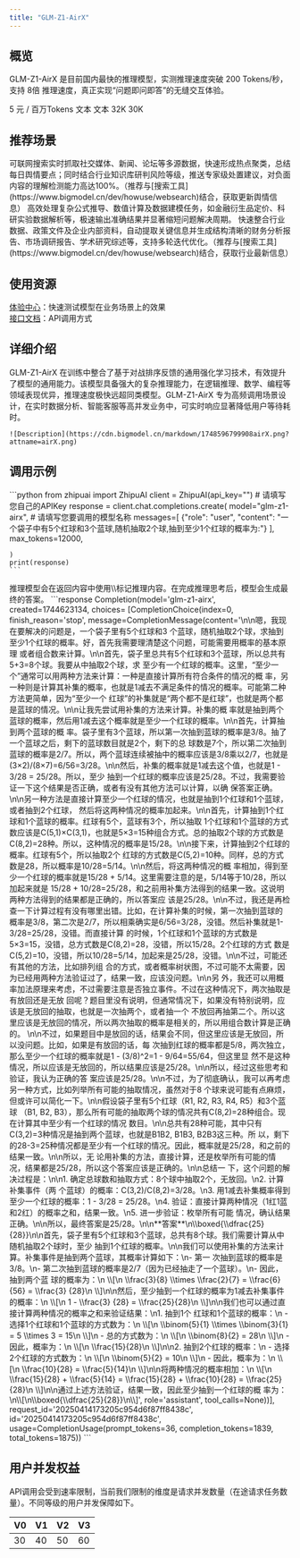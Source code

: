 ```yaml
---
title: "GLM-Z1-AirX"
---
```


## <Icon icon="rectangle-list" iconType="solid" color="#134CFF" size={28} />   概览

GLM-Z1-AirX 是目前国内最快的推理模型，实测推理速度突破 200 Tokens/秒，支持 8倍 推理速度，真正实现“问题即问即答”的无缝交互体验。

<CardGroup cols={3}>
  <Card title="价格" icon="circle-dollar">
    5 元 / 百万Tokens
  </Card>
  <Card title="输入模态" icon="arrow-down-right">
    文本
  </Card>
  <Card title="输出模态" icon="arrow-down-left">
    文本
  </Card>
  <Card title="上下文窗口" icon="arrow-down-arrow-up" iconType="regular">
    32K
  </Card>
  <Card title="最大输出Tokens" icon="maximize" iconType="regular">
    30K
  </Card>
</CardGroup>

## <Icon icon="stars" iconType="solid" color="#134CFF" size={28} />   推荐场景

<AccordionGroup>
  <Accordion title="舆情监测" defaultOpen icon="comment-captions">
    可联网搜索实时抓取社交媒体、新闻、论坛等多源数据，快速形成热点聚类，总结每日舆情要点；同时结合行业知识库研判风险等级，推送专家级处置建议，对负面内容的理解检测能力高达100%。（推荐与[搜索工具](https://www.bigmodel.cn/dev/howuse/websearch)结合，获取更新舆情信息）
  </Accordion>
  <Accordion title="数学分析" defaultOpen icon="chart-line">
    高效处理复杂公式推导、数值计算及数据建模任务，如金融衍生品定价、科研实验数据解析等，极速输出准确结果并显著缩短问题解决周期。
  </Accordion>
  <Accordion title="专业报告撰写" defaultOpen icon="file-pen">
    快速整合行业数据、政策文件及企业内部资料，自动提取关键信息并生成结构清晰的财务分析报告、市场调研报告、学术研究综述等，支持多轮迭代优化。（推荐与[搜索工具](https://www.bigmodel.cn/dev/howuse/websearch)结合，获取行业最新信息）
  </Accordion>
</AccordionGroup>

## <Icon icon="bars-sort" iconType="solid" color="#134CFF" size={28} />   使用资源

[体验中心](https://bigmodel.cn/trialcenter/modeltrial/text?modelCode=glm-z1-airx)：快速测试模型在业务场景上的效果\
[接口文档](https://bigmodel.cn/dev/api/Reasoning-models/glm-z1)：API调用方式

## <Icon icon="arrow-down-from-line" iconType="solid" color="#134CFF" size={28} />   详细介绍

<Steps>
  <Step icon="star">
    GLM-Z1-AirX 在训练中整合了基于对战排序反馈的通用强化学习技术，有效提升了模型的通用能力。该模型具备强大的复杂推理能力，在逻辑推理、数学、编程等领域表现优异，推理速度极快远超同类模型。GLM-Z1-AirX 专为高频调用场景设计，在实时数据分析、智能客服等高并发业务中，可实时响应显著降低用户等待耗时。

    ![Description](https://cdn.bigmodel.cn/markdown/1748596799908airX.png?attname=airX.png)
  </Step>
</Steps>

## <Icon icon="rectangle-code" iconType="solid" color="#134CFF" size={28} />   调用示例

<Tabs>
  <Tab title="输入示例">
    ```python
    from zhipuai import ZhipuAI
    client = ZhipuAI(api_key="")  # 请填写您自己的APIKey
    response = client.chat.completions.create(
    model="glm-z1-airx",  # 请填写您要调用的模型名称
    messages=[
    {"role": "user", "content": "一个袋子中有5个红球和3个蓝球,随机抽取2个球,抽到至少1个红球的概率为:"}
    ],
    max_tokens=12000,
    
    )
    print(response)
    ```
  </Tab>
  <Tab title="输出示例">
    <Tip>
      推理模型会在返回内容中使用\<think\>\</think\>标记推理内容。在完成推理思考后，模型会生成最终的答案。
    </Tip>
    ```response
    Completion(model='glm-z1-airx', created=1744623134, choices=
    [CompletionChoice(index=0, finish_reason='stop',
    message=CompletionMessage(content='\n<think>\n嗯，我现在要解决的问题是，一个袋子里有5个红球和3
    个蓝球，随机抽取2个球，求抽到至少1个红球的概率。好，首先我需要理清楚这个问题，可能需要用概率的基本原理
    或者组合数来计算。\n\n首先，袋子里总共有5个红球和3个蓝球，所以总共有5+3=8个球。我要从中抽取2个球，求
    至少有一个红球的概率。这里，“至少一个”通常可以用两种方法来计算：一种是直接计算所有符合条件的情况的概
    率，另一种则是计算其补集的概率，也就是1减去不满足条件的情况的概率。可能第二种方法更简单，因为“至少一个
    红球”的补集就是“两个都不是红球”，也就是两个都是蓝球的情况。\n\n让我先尝试用补集的方法来计算。补集的概
    率就是抽到两个蓝球的概率，然后用1减去这个概率就是至少一个红球的概率。\n\n首先，计算抽到两个蓝球的概
    率。袋子里有3个蓝球，所以第一次抽到蓝球的概率是3/8。抽了一个蓝球之后，剩下的蓝球数目就是2个，剩下的总
    球数是7个，所以第二次抽到蓝球的概率是2/7。所以，两个蓝球连续被抽中的概率应该是3/8乘以2/7，也就是
    (3×2)/(8×7)=6/56=3/28。\n\n然后，补集的概率就是1减去这个值，也就是1 - 3/28 = 25/28。所以，至少
    抽到一个红球的概率应该是25/28。不过，我需要验证一下这个结果是否正确，或者有没有其他方法可以计算，以确
    保答案正确。\n\n另一种方法是直接计算至少一个红球的情况，也就是抽到1个红球和1个蓝球，或者抽到2个红球，
    然后将这两种情况的概率加起来。\n\n首先，计算抽到1个红球和1个蓝球的概率。红球有5个，蓝球有3个，所以抽取
    1个红球和1个蓝球的方式数应该是C(5,1)×C(3,1)，也就是5×3=15种组合方式。总的抽取2个球的方式数是
    C(8,2)=28种。所以，这种情况的概率是15/28。\n\n接下来，计算抽到2个红球的概率。红球有5个，所以抽取2个
    红球的方式数是C(5,2)=10种。同样，总的方式数是28，所以概率是10/28=5/14。\n\n然后，将这两种情况的概
    率相加，得到至少一个红球的概率就是15/28 + 5/14。这里需要注意的是，5/14等于10/28，所以加起来就是
    15/28 + 10/28=25/28，和之前用补集方法得到的结果一致。这说明两种方法得到的结果都是正确的，所以答案应
    该是25/28。\n\n不过，我还是再检查一下计算过程有没有哪里出错。比如，在计算补集的时候，第一次抽到蓝球的
    概率是3/8，第二次是2/7，所以相乘确实是6/56=3/28，没错。然后补集就是1-3/28=25/28，没错。而直接计算
    的时候，1个红球和1个蓝球的方式数是5×3=15，没错，总方式数是C(8,2)=28，没错，所以15/28。2个红球的方式
    数是C(5,2)=10，没错，所以10/28=5/14，加起来是25/28，没错。\n\n不过，可能还有其他的方法，比如排列组
    合的方式，或者概率树状图，不过可能不太需要，因为已经用两种方法验证过了，结果一致，应该没问题。\n\n另
    外，我还可以用概率加法原理来考虑，不过需要注意是否独立事件。不过在这种情况下，两次抽取是有放回还是无放
    回呢？题目里没有说明，但通常情况下，如果没有特别说明，应该是无放回的抽取，也就是一次抽两个，或者抽一个
    不放回再抽第二个。所以这里应该是无放回的情况，所以两次抽取的概率是相关的，所以用组合数计算是正确的。
    \n\n不过，如果题目中是放回的话，结果会不同，但这里应该是无放回，所以没问题。比如，如果是有放回的话，每
    次抽到红球的概率都是5/8，两次独立，那么至少一个红球的概率就是1 - (3/8)^2=1 - 9/64=55/64，但这里显
    然不是这种情况，所以应该是无放回的，所以结果应该是25/28。\n\n所以，经过这些思考和验证，我认为正确的答
    案应该是25/28。\n\n不过，为了彻底确认，我可以再考虑另一种方式，比如列举所有可能的抽取情况，虽然对于8
    个球来说可能有点麻烦，但或许可以简化一下。\n\n假设袋子里有5个红球（R1, R2, R3, R4, R5）和3个蓝球
    （B1, B2, B3），那么所有可能的抽取两个球的情况共有C(8,2)=28种组合。现在计算其中至少有一个红球的情况
    数目。\n\n总共有28种可能，其中只有C(3,2)=3种情况是抽到两个蓝球，也就是B1B2, B1B3, B2B3这三种。所
    以，剩下的28-3=25种情况都是至少有一个红球的情况。因此，概率就是25/28，和之前的结果一致。\n\n所以，无
    论用补集的方法，直接计算，还是枚举所有可能的情况，结果都是25/28，所以这个答案应该是正确的。\n\n总结一
    下，这个问题的解决过程是：\n\n1. 确定总球数和抽取方式：8个球中抽取2个，无放回。\n2. 计算补集事件（两
    个蓝球）的概率：C(3,2)/C(8,2)=3/28。\n3. 用1减去补集概率得到至少一个红球的概率：1 - 3/28 =
    25/28。\n4. 验证：直接计算两种情况（1红1蓝和2红）的概率之和，结果一致。\n5. 进一步验证：枚举所有可能
    情况，确认结果正确。\n\n所以，最终答案是25/28。\n\n**答案**\n\\boxed{\\dfrac{25}
    {28}}\n</think>\n首先，袋子里有5个红球和3个蓝球，总共有8个球。我们需要计算从中随机抽取2个球时，至少
    抽到1个红球的概率。\n\n我们可以使用补集的方法来计算。补集事件是抽到两个蓝球，其概率计算如下：\n- 第一
    次抽到蓝球的概率是3/8。\n- 第二次抽到蓝球的概率是2/7（因为已经抽走了一个蓝球）。\n- 因此，抽到两个蓝
    球的概率为：\n  \\[\n  \\frac{3}{8} \\times \\frac{2}{7} = \\frac{6}{56} = \\frac{3}
    {28}\n  \\]\n\n然后，至少抽到一个红球的概率为1减去补集事件的概率：\n  \\[\n  1 - \\frac{3}
    {28} = \\frac{25}{28}\n  \\]\n\n我们也可以通过直接计算两种情况的概率之和来验证结果：\n1. 抽到1个
    红球和1个蓝球的概率：\n   - 选择1个红球和1个蓝球的方式数为：\n     \\[\n     \\binom{5}{1}
    \\times \\binom{3}{1} = 5 \\times 3 = 15\n     \\]\n   - 总的方式数为：\n     \\[\n
    \\binom{8}{2} = 28\n     \\]\n   - 因此，概率为：\n     \\[\n     \\frac{15}{28}\n
    \\]\n\n2. 抽到2个红球的概率：\n   - 选择2个红球的方式数为：\n     \\[\n     \\binom{5}{2} =
    10\n     \\]\n   - 因此，概率为：\n     \\[\n     \\frac{10}{28} = \\frac{5}{14}\n
    \\]\n\n将两种情况的概率相加：\n  \\[\n  \\frac{15}{28} + \\frac{5}{14} = \\frac{15}{28} +
    \\frac{10}{28} = \\frac{25}{28}\n  \\]\n\n通过上述方法验证，结果一致，因此至少抽到一个红球的概
    率为：\n\\[\n\\boxed{\\dfrac{25}{28}}\n\\]', role='assistant', tool_calls=None))],
    request_id='20250414173205c954d6f87ff8438c', id='20250414173205c954d6f87ff8438c',
    usage=CompletionUsage(prompt_tokens=36, completion_tokens=1839, total_tokens=1875))
    ```
  </Tab>
</Tabs>

## <Icon icon="square-user" iconType="solid" color="#134CFF" size={28} />   用户并发权益

API调用会受到速率限制，当前我们限制的维度是请求并发数量（在途请求任务数量）。不同等级的用户并发保障如下。

| V0 | V1 | V2 | V3 |
| --- | --- | --- | --- |
| 30 | 40 | 50 | 60 |